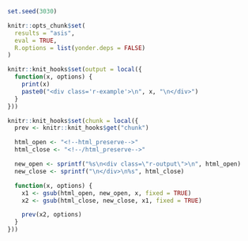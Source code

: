 ```r
set.seed(3030)

knitr::opts_chunk$set(
  results = "asis",
  eval = TRUE,
  R.options = list(yonder.deps = FALSE)
)

knitr::knit_hooks$set(output = local({
  function(x, options) {
    print(x)
    paste0("<div class='r-example'>\n", x, "\n</div>")
  }
}))

knitr::knit_hooks$set(chunk = local({
  prev <- knitr::knit_hooks$get("chunk")

  html_open <- "<!--html_preserve-->"
  html_close <- "<!--/html_preserve-->"

  new_open <- sprintf("%s\n<div class=\"r-output\">\n", html_open)
  new_close <- sprintf("\n</div>\n%s", html_close)

  function(x, options) {
    x1 <- gsub(html_open, new_open, x, fixed = TRUE)
    x2 <- gsub(html_close, new_close, x1, fixed = TRUE)

    prev(x2, options)
  }
}))
```
